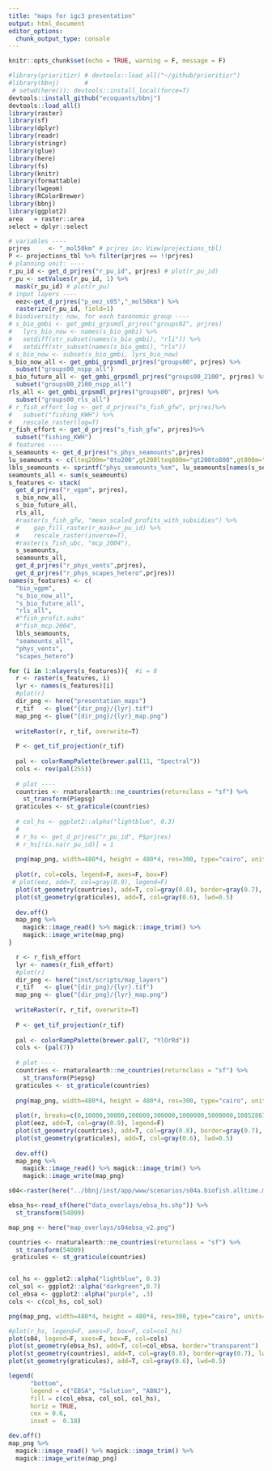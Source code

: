 ```yaml
---
title: "maps for igc3 presentation"
output: html_document
editor_options: 
  chunk_output_type: console
---
```


```r
knitr::opts_chunk$set(echo = TRUE, warning = F, message = F)
```

```r
#library(prioritizr) # devtools::load_all("~/github/prioritizr")
#library(bbnj)       # 
 # setwd(here()); devtools::install_local(force=T) 
devtools::install_github("ecoquants/bbnj")
devtools::load_all()
library(raster)
library(sf)
library(dplyr)
library(readr)
library(stringr)
library(glue)
library(here)
library(fs)
library(knitr)
library(formattable)
library(lwgeom)
library(RColorBrewer)
library(bbnj)
library(ggplot2)
area   = raster::area
select = dplyr::select
```

```r
# variables ----
prjres     <- "_mol50km" # prjres in: View(projections_tbl)
P <- projections_tbl %>% filter(prjres == !!prjres)
# planning unit: ----
r_pu_id <- get_d_prjres("r_pu_id", prjres) # plot(r_pu_id)
r_pu <- setValues(r_pu_id, 1) %>% 
  mask(r_pu_id) # plot(r_pu)
# input layers ----
  eez<-get_d_prjres("p_eez_s05","_mol50km") %>% 
  rasterize(r_pu_id, field=1)
# biodiversity: now, for each taxonomic group ----
# s_bio_gmbi <- get_gmbi_grpsmdl_prjres("groups02", prjres)
#   lyrs_bio_now <- names(s_bio_gmbi) %>% 
#   setdiff(str_subset(names(s_bio_gmbi), "rli")) %>% 
#   setdiff(str_subset(names(s_bio_gmbi), "rls"))
# s_bio_now <- subset(s_bio_gmbi, lyrs_bio_now)
s_bio_now_all <- get_gmbi_grpsmdl_prjres("groups00", prjres) %>% 
  subset("groups00_nspp_all")
s_bio_future_all <- get_gmbi_grpsmdl_prjres("groups00_2100", prjres) %>% 
  subset("groups00_2100_nspp_all")
rls_all <- get_gmbi_grpsmdl_prjres("groups00", prjres) %>% 
  subset("groups00_rls_all")
# r_fish_effort_log <- get_d_prjres("s_fish_gfw", prjres)%>%
#   subset("fishing_KWH") %>% 
#   rescale_raster(log=T)
r_fish_effort <- get_d_prjres("s_fish_gfw", prjres)%>%
  subset("fishing_KWH")
# features ----
s_seamounts <- get_d_prjres("s_phys_seamounts",prjres)
lu_seamounts <- c(lteq200m="0to200",gt200lteq800m="gt200to800",gt800m="gt800")
lbls_seamounts <- sprintf("phys_seamounts_%sm", lu_seamounts[names(s_seamounts)])
seamounts_all <- sum(s_seamounts)
s_features <- stack(
  get_d_prjres("r_vgpm", prjres),
  s_bio_now_all,
  s_bio_future_all,
  rls_all,
  #raster(s_fish_gfw, "mean_scaled_profits_with_subsidies") %>%
  #    gap_fill_raster(r_mask=r_pu_id) %>%
  #    rescale_raster(inverse=T),
  #raster(s_fish_ubc, "mcp_2004"),
  s_seamounts,
  seamounts_all,
  get_d_prjres("r_phys_vents",prjres),
  get_d_prjres("r_phys_scapes_hetero",prjres))
names(s_features) <- c(
  "bio_vgpm",
  "s_bio_now_all",
  "s_bio_future_all",
  "rls_all",
  #"fish_profit.subs"
  #"fish_mcp.2004",
  lbls_seamounts,
  "seamounts_all",
  "phys_vents",
  "scapes_hetero")
```

```r
for (i in 1:nlayers(s_features)){  #i = 8
  r <- raster(s_features, i)
  lyr <- names(s_features)[i]
  #plot(r)
  dir_png <- here("presentation_maps")
  r_tif   <- glue("{dir_png}/{lyr}.tif")
  map_png <- glue("{dir_png}/{lyr}_map.png")
  
  writeRaster(r, r_tif, overwrite=T)
  
  P <- get_tif_projection(r_tif)
  
  pal <- colorRampPalette(brewer.pal(11, "Spectral"))
  cols <- rev(pal(255))
  
  # plot ----
  countries <- rnaturalearth::ne_countries(returnclass = "sf") %>%
    st_transform(P$epsg)
  graticules <- st_graticule(countries)
  
  # col_hs <- ggplot2::alpha("lightblue", 0.3)
  # 
  # r_hs <- get_d_prjres("r_pu_id", P$prjres)
  # r_hs[!is.na(r_pu_id)] = 1
  
  png(map_png, width=480*4, height = 480*4, res=300, type="cairo", units='px', bg = "transparent")
  
  plot(r, col=cols, legend=F, axes=F, box=F)
 # plot(eez, add=T, col=gray(0.9), legend=F)
  plot(st_geometry(countries), add=T, col=gray(0.8), border=gray(0.7), lwd=0.5)
  plot(st_geometry(graticules), add=T, col=gray(0.6), lwd=0.5)
  
  dev.off()
  map_png %>%
    magick::image_read() %>% magick::image_trim() %>%
    magick::image_write(map_png)
}
```

```r
  r <- r_fish_effort
  lyr <- names(r_fish_effort)
  #plot(r)
  dir_png <- here("inst/scripts/map_layers")
  r_tif   <- glue("{dir_png}/{lyr}.tif")
  map_png <- glue("{dir_png}/{lyr}_map.png")
  
  writeRaster(r, r_tif, overwrite=T)
  
  P <- get_tif_projection(r_tif)
  
  pal <- colorRampPalette(brewer.pal(7, "YlOrRd"))
  cols <- (pal(7))
  
  # plot ----
  countries <- rnaturalearth::ne_countries(returnclass = "sf") %>%
    st_transform(P$epsg)
  graticules <- st_graticule(countries)
  
  png(map_png, width=480*4, height = 480*4, res=300, type="cairo", units='px', bg = "transparent")
  
  plot(r, breaks=c(0,10000,30000,100000,300000,1000000,5000000,108528675),col=cols, legend=F, axes=F, box=F)
  plot(eez, add=T, col=gray(0.9), legend=F)
  plot(st_geometry(countries), add=T, col=gray(0.8), border=gray(0.7), lwd=0.5)
  plot(st_geometry(graticules), add=T, col=gray(0.6), lwd=0.5)
  
  dev.off()
  map_png %>%
    magick::image_read() %>% magick::image_trim() %>%
    magick::image_write(map_png)
```



```r
s04<-raster(here("../bbnj/inst/app/www/scenarios/s04a.biofish.alltime.mol50km_sol.tif"))

ebsa_hs<-read_sf(here("data_overlays/ebsa_hs.shp")) %>% 
  st_transform(54009)

map_png <- here("map_overlays/s04ebsa_v2.png")

countries <- rnaturalearth::ne_countries(returnclass = "sf") %>%
  st_transform(54009)
 graticules <- st_graticule(countries)


col_hs <- ggplot2::alpha("lightblue", 0.3)
col_sol <- ggplot2::alpha("darkgreen",0.7)
col_ebsa <- ggplot2::alpha("purple", .3)
cols <- c(col_hs, col_sol)

png(map_png, width=480*4, height = 480*4, res=300, type="cairo", units='px')

#plot(r_hs, legend=F, axes=F, box=F, col=col_hs)
plot(s04, legend=F, axes=F, box=F, col=cols)
plot(st_geometry(ebsa_hs), add=T, col=col_ebsa, border="transparent")
plot(st_geometry(countries), add=T, col=gray(0.8), border=gray(0.7), lwd=0.5)
plot(st_geometry(graticules), add=T, col=gray(0.6), lwd=0.5)

legend(
      "bottom",
      legend = c("EBSA", "Solution", "ABNJ"),
      fill = c(col_ebsa, col_sol, col_hs),
      horiz = TRUE,
      cex = 0.6,
      inset =  0.18)

dev.off()
map_png %>%
  magick::image_read() %>% magick::image_trim() %>%
  magick::image_write(map_png)
```
